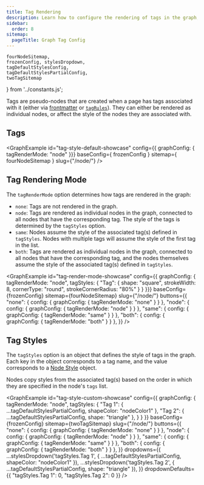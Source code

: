 ```yaml
---
title: Tag Rendering
description: Learn how to configure the rendering of tags in the graph, and how they affect the style of nodes.
sidebar:
  order: 8
sitemap:
  pageTitle: Graph Tag Config
---
```


	fourNodeSitemap,
	frozenConfig, stylesDropdown,
	tagDefaultStylesConfig,
	tagDefaultStylesPartialConfig,
	twoTagSitemap
} from '../constants.js';


Tags are pseudo-nodes that are created when a page has tags associated with it (either via [frontmatter](/starlight-site-graph/configuration/frontmatter/sitemap/#tags) or [`tagRules`](/starlight-site-graph/configuration/sitemap/processing/#tag-rules)).
They can either be rendered as individual nodes, or affect the style of the nodes they are associated with.

## Tags

<GraphExample id="tag-style-default-showcase" config={{ graphConfig: {
	tagRenderMode: "node"
}}} baseConfig={ frozenConfig } sitemap={ fourNodeSitemap } slug={"/node/"}
/>


## Tag Rendering Mode

The `tagRenderMode` option determines how tags are rendered in the graph:
- `none`: Tags are not rendered in the graph.
- `node`: Tags are rendered as individual nodes in the graph, connected to all nodes that have the corresponding tag.
		The style of the tags is determined by the `tagStyles` option.
- `same`: Nodes assume the style of the associated tag(s) defined in `tagStyles`.
		Nodes with multiple tags will assume the style of the first tag in the list.
- `both`: Tags are rendered as individual nodes in the graph, connected to all nodes that have the corresponding tag,
		and the nodes themselves assume the style of the associated tag(s) defined in `tagStyles`.

<GraphExample id="tag-render-mode-showcase" config={{
	graphConfig: {
		tagRenderMode: "node",
		tagStyles: {
			"Tag": { shape: "square", strokeWidth: 8, cornerType: "round", strokeCornerRadius: "80%" }
		}
	}}}
	baseConfig={frozenConfig} sitemap={fourNodeSitemap} slug={"/node/"}
	buttons={{
		"none": { config: { graphConfig: { tagRenderMode: "none" } } },
		"node": { config: { graphConfig: { tagRenderMode: "node" } } },
		"same": { config: { graphConfig: { tagRenderMode: "same" } } },
		"both": { config: { graphConfig: { tagRenderMode: "both" } } },
	}}
/>


## Tag Styles

The `tagStyles` option is an object that defines the style of tags in the graph.
Each key in the object corresponds to a tag name, and the value corresponds to a [Node Style](/starlight-site-graph/configuration/graph/nodestyle) object.

Nodes copy styles from the associated tag(s) based on the order in which they are specified in the node's `tags` list.

<GraphExample id="tag-style-custom-showcase" config={{
	graphConfig: {
		tagRenderMode: "node",
		tagStyles: {
			"Tag 1": { ...tagDefaultStylesPartialConfig, shapeColor: "nodeColor1" },
			"Tag 2": { ...tagDefaultStylesPartialConfig, shape: "triangle" },
		}
	}
}} baseConfig={frozenConfig} sitemap={twoTagSitemap} slug={"/node/"}
  buttons={{
	  "none": { config: { graphConfig: { tagRenderMode: "none" } } },
	  "node": { config: { graphConfig: { tagRenderMode: "node" } } },
	  "same": { config: { graphConfig: { tagRenderMode: "same" } } },
	  "both": { config: { graphConfig: { tagRenderMode: "both" } } },
  }}
  dropdowns={{
	  ...stylesDropdown('tagStyles.Tag 1', { ...tagDefaultStylesPartialConfig, shapeColor: "nodeColor1" }),
	  ...stylesDropdown('tagStyles.Tag 2', { ...tagDefaultStylesPartialConfig, shape: "triangle" }),
  }}
  dropdownDefaults={{
	  "tagStyles.Tag 1": 0,
	  "tagStyles.Tag 2": 0
  }}
/>

